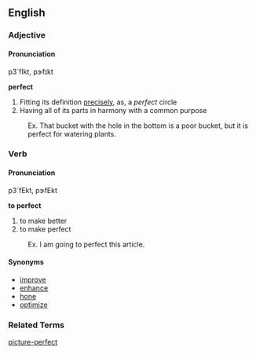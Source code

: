 ==English==

===Adjective===
====Pronunciation====
p3`fIkt, pɝfɪkt

'''perfect'''
# Fitting its definition [[precise]]ly, as, a ''perfect'' circle
# Having all of its parts in harmony with a common purpose
:Ex. That bucket with the hole in the bottom is a poor bucket, but it is perfect for watering plants.

===Verb===
====Pronunciation====
p3`fEkt, pɝfEkt

'''to perfect'''
#to make better
#to make perfect
:Ex. I am going to perfect this article.

====Synonyms====
*[[improve]]
*[[enhance]]
*[[hone]]
*[[optimize]]

===Related Terms===
[[picture-perfect]]